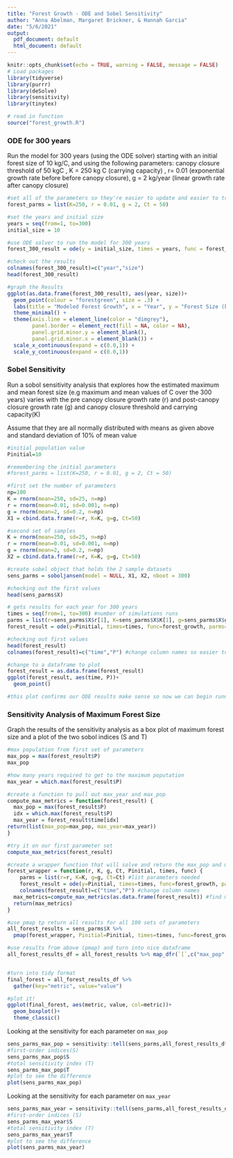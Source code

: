 ```yaml
---
title: "Forest Growth - ODE and Sobel Sensitivity"
author: "Anna Abelman, Margaret Brickner, & Hannah Garcia"
date: "5/6/2021"
output:
  pdf_document: default
  html_document: default
---
```


```r
knitr::opts_chunk$set(echo = TRUE, warning = FALSE, message = FALSE)
# Load packages 
library(tidyverse)
library(purrr)
library(deSolve)
library(sensitivity)
library(tinytex)
```

```r
# read in function
source("forest_growth.R")
```

### ODE for 300 years
Run the model for 300 years (using the ODE solver)  starting with an initial forest size of 10 kg/C, and using the following parameters: canopy closure threshold of 50 kgC , K = 250 kg C (carrying capacity) , r=  0.01 (exponential growth rate before before canopy closure), g = 2 kg/year (linear growth rate after canopy closure)
```r
#set all of the parameters so they're easier to update and easier to track. 
forest_parms = list(K=250, r = 0.01, g = 2, Ct = 50)

#set the years and initial size
years = seq(from=1, to=300)
initial_size = 10

#use ODE solver to run the model for 300 years
forest_300_result = ode(y = initial_size, times = years, func = forest_growth, parms = forest_parms)

#check out the results
colnames(forest_300_result)=c("year","size")
head(forest_300_result)

#graph the Results
ggplot(as.data.frame(forest_300_result), aes(year, size))+
  geom_point(colour = "forestgreen", size = .3) + 
  labs(title = "Modeled Forest Growth", x = "Year", y = "Forest Size (kg/C)")+ 
  theme_minimal() +
  theme(axis.line = element_line(color = "dimgrey"), 
        panel.border = element_rect(fill = NA, color = NA), 
        panel.grid.minor.y = element_blank(), 
        panel.grid.minor.x = element_blank()) + 
  scale_x_continuous(expand = c(0.0,1)) + 
  scale_y_continuous(expand = c(0.0,1))

```


### Sobel Sensitivity
Run a sobol sensitivity analysis that explores how the estimated maximum and mean forest size (e.g maximum and mean values of C over the 300 years) varies with the pre canopy closure growth rate (r) and post-canopy closure growth rate (g) and canopy closure threshold and carrying capacity(K)

Assume that they are all normally distributed with means as given above and standard deviation of 10% of mean value
```r
#initial population value
Pinitial=10

#remembering the initial parameters
#forest_parms = list(K=250, r = 0.01, g = 2, Ct = 50)

#first set the number of parameters
np=100
K = rnorm(mean=250, sd=25, n=np)
r = rnorm(mean=0.01, sd=0.001, n=np)
g = rnorm(mean=2, sd=0.2, n=np)
X1 = cbind.data.frame(r=r, K=K, g=g, Ct=50)

#second set of samples
K = rnorm(mean=250, sd=25, n=np)
r = rnorm(mean=0.01, sd=0.001, n=np)
g = rnorm(mean=2, sd=0.2, n=np)
X2 = cbind.data.frame(r=r, K=K, g=g, Ct=50)

#create sobel object that holds the 2 sample datasets
sens_parms = soboljansen(model = NULL, X1, X2, nboot = 300)

#checking out the first values
head(sens_parms$X)

# gets results for each year for 300 years 
times = seq(from=1, to=300) #number of simulations runs
parms = list(r=sens_parms$X$r[1], K=sens_parms$X$K[1], g=sens_parms$X$g[1], Ct=sens_parms$X$Ct[1]) #first set of parameters
forest_result = ode(y=Pinitial, times=times, func=forest_growth, parms=parms) #run ODE to get results for first set

#checking out first values
head(forest_result)
colnames(forest_result)=c("time","P") #change column names so easier to use

#change to a dataframe to plot
forest_result = as.data.frame(forest_result)
ggplot(forest_result, aes(time, P))+
  geom_point()

#this plot confirms our ODE results make sense so now we can begin running with the other parameters to see how sensitive our analysis is based on the parameters: g, K, and r
```

### Sensitivity Analysis of Maximum Forest Size
Graph the results of the sensitivity analysis as a box plot of maximum forest size and a plot of the two sobol indices (S and T)

```r
#max population from first set of parameters
max_pop = max(forest_result$P)
max_pop

#how many years required to get to the maximum poputation
max_year = which.max(forest_result$P)
```

```r
#create a function to pull out max_year and max_pop
compute_max_metrics = function(forest_result) {
  max_pop = max(forest_result$P)
  idx = which.max(forest_result$P)
  max_year = forest_result$time[idx]
return(list(max_pop=max_pop, max_year=max_year))
}

#try it on our first parameter set
compute_max_metrics(forest_result)

#create a wrapper function that will solve and return the max_pop and max_year for each set of parameters created above
forest_wrapper = function(r, K, g, Ct, Pinitial, times, func) {
    parms = list(r=r, K=K, g=g, Ct=Ct) #list parameters needed
    forest_result = ode(y=Pinitial, times=times, func=forest_growth, parms=parms) #solve function
    colnames(forest_result)=c("time","P") #change column names
  max_metrics=compute_max_metrics(as.data.frame(forest_result)) #find max_pop and max_year
  return(max_metrics) 
}

#use pmap tp return all results for all 100 sets of parameters
all_forest_results = sens_parms$X %>% 
  pmap(forest_wrapper, Pinitial=Pinitial, times=times, func=forest_growth)

#use results from above (pmap) and turn into nice dataframe
all_forest_results_df = all_forest_results %>% map_dfr(`[`,c("max_pop","max_year"))


#turn into tidy format
final_forest = all_forest_results_df %>% 
  gather(key="metric", value="value")
```

```r
#plot it!
ggplot(final_forest, aes(metric, value, col=metric))+
  geom_boxplot()+
  theme_classic()
```

Looking at the sensitivity for each parameter on `max_pop`
```r
sens_parms_max_pop = sensitivity::tell(sens_parms,all_forest_results_df$max_pop)
#first-order indices(S)
sens_parms_max_pop$S
#total sensitivity index (T)
sens_parms_max_pop$T
#plot to see the difference
plot(sens_parms_max_pop)
```

Looking at the sensitivity for each parameter on `max_year`
```r
sens_parms_max_year = sensitivity::tell(sens_parms,all_forest_results_df$max_year)
#first-order indices (S)
sens_parms_max_year$S
#total sensitivity index (T)
sens_parms_max_year$T
#plot to see the difference
plot(sens_parms_max_year)
```


